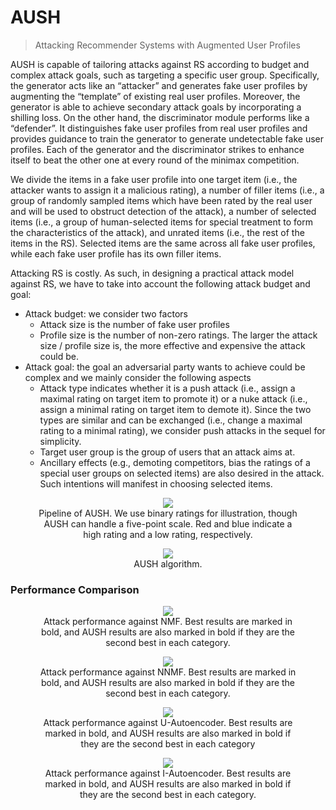# AUSH

> Attacking Recommender Systems with Augmented User Profiles

AUSH is capable of tailoring attacks against RS according to budget and complex attack goals, such as targeting a specific user group. Specifically, the generator acts like an “attacker” and generates fake user profiles by augmenting the “template” of existing real user profiles. Moreover, the generator is able to achieve secondary attack goals by incorporating a shilling loss. On the other hand, the discriminator module performs like a “defender”. It distinguishes fake user profiles from real user profiles and provides guidance to train the generator to generate undetectable fake user profiles. Each of the generator and the discriminator strikes to enhance itself to beat the other one at every round of the minimax competition.

We divide the items in a fake user profile into one target item (i.e., the attacker wants to assign it a malicious rating), a number of filler items (i.e., a group of randomly sampled items which have been rated by the real user and will be used to obstruct detection of the attack), a number of selected items (i.e., a group of human-selected items for special treatment to form the characteristics of the attack), and unrated items (i.e., the rest of the items in the RS). Selected items are the same across all fake user profiles, while each fake user profile has its own filler items.

Attacking RS is costly. As such, in designing a practical attack model against RS, we have to take into account the following attack budget and goal:

- Attack budget: we consider two factors
    - Attack size is the number of fake user profiles
    - Profile size is the number of non-zero ratings. The larger the attack size / profile size is, the more effective and expensive the attack could be.
- Attack goal: the goal an adversarial party wants to achieve could be complex and we mainly consider the following aspects
    - Attack type indicates whether it is a push attack (i.e., assign a maximal rating on target item to promote it) or a nuke attack (i.e., assign a minimal rating on target item to demote it). Since the two types are similar and can be exchanged (i.e., change a maximal rating to a minimal rating), we consider push attacks in the sequel for simplicity.
    - Target user group is the group of users that an attack aims at.
    - Ancillary effects (e.g., demoting competitors, bias the ratings of a special user groups on selected items) are also desired in the attack. Such intentions will manifest in choosing selected items.

<p><center><figure><img src='https://github.com/recohut/recsys-attacks/raw/d7472b7296515249c1bd1bbb8ea0afa9b07f6d9d/docs/_images/C900563_1.png'/><figcaption>Pipeline of AUSH. We use binary ratings for illustration, though AUSH can handle a five-point scale. Red and blue indicate a high rating and a low rating, respectively.</figcaption></figure></center></p>

<p><center><figure><img src='https://github.com/recohut/recsys-attacks/raw/d7472b7296515249c1bd1bbb8ea0afa9b07f6d9d/docs/_images/C900563_2.png'/><figcaption>AUSH algorithm.</figcaption></figure></center></p>

### Performance Comparison

<p><center><figure><img src='https://github.com/recohut/recsys-attacks/raw/d7472b7296515249c1bd1bbb8ea0afa9b07f6d9d/docs/_images/C900563_3.png'/><figcaption>Attack performance against NMF. Best results are marked in bold, and AUSH results are also marked in bold if they are the second best in each category.</figcaption></figure></center></p>

<p><center><figure><img src='https://github.com/recohut/recsys-attacks/raw/d7472b7296515249c1bd1bbb8ea0afa9b07f6d9d/docs/_images/C900563_4.png'/><figcaption>Attack performance against NNMF. Best results are marked in bold, and AUSH results are also marked in bold if they are the second best in each category.</figcaption></figure></center></p>

<p><center><figure><img src='https://github.com/recohut/recsys-attacks/raw/d7472b7296515249c1bd1bbb8ea0afa9b07f6d9d/docs/_images/C900563_5.png'/><figcaption>Attack performance against U-Autoencoder. Best results are marked in bold, and AUSH results are also marked in bold if they are the second best in each category</figcaption></figure></center></p>

<p><center><figure><img src='https://github.com/recohut/recsys-attacks/raw/d7472b7296515249c1bd1bbb8ea0afa9b07f6d9d/docs/_images/C900563_6.png'/><figcaption>Attack performance against I-Autoencoder. Best results are marked in bold, and AUSH results are also marked in bold if they are the second best in each category.</figcaption></figure></center></p>